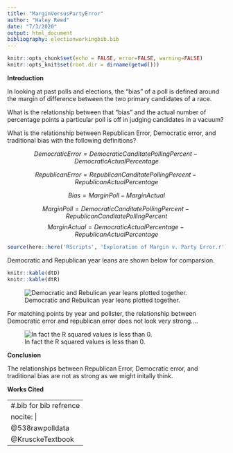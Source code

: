 ```yaml
---
title: "MarginVersusPartyError"
author: "Haley Reed"
date: "7/3/2020"
output: html_document
bibliography: electionworkingbib.bib
---
```



```r
knitr::opts_chunk$set(echo = FALSE, error=FALSE, warning=FALSE)
knitr::opts_knit$set(root.dir = dirname(getwd()))
```

**Introduction**

In looking at past polls and elections, the "bias" of a poll is defined around the margin of difference between the two primary candidates of a race. 

What is the relationship between that "bias" and the actual number of percentage points a particular poll is off in judging candidates in a vacuum? 

What is the relationship between Republican Error, Democratic error, and traditional bias with the following definitions?

$$DemocraticError = DemocraticCanditatePollingPercent-DemocraticActualPercentage$$

$$RepublicanError = RepublicanCanditatePollingPercent-RepublicanActualPercentage$$

$$Bias = MarginPoll - MarginActual$$

$$MarginPoll = DemocraticCanditatePollingPercent-RepublicanCanditatePollingPercent$$
$$MarginActual = DemocraticActualPercentage-RepublicanActualPercentage$$


```r
source(here::here('RScripts', 'Exploration of Margin v. Party Error.r'))
```

Democratic and Republican year leans are shown below for comparsion.
```r
knitr::kable(dtD)
knitr::kable(dtR)
```


![Democratic and Rebulican year leans plotted together.](Figures/YearLeansPartyErrors.png)

For matching points by year and pollster, the relationship between Democratic error and republican error does not look very strong....

![In fact the R squared values is less than 0.](Figures/PollsterBiasPartyErrors.png)

**Conclusion**

The relationships between Republican Error, Democratic error, and traditional bias are not as strong as we might initally think. 

\newpage

**Works Cited**

---
#.bib for bib refrence
nocite: |
  @538rawpolldata
  @KrusckeTextbook
---